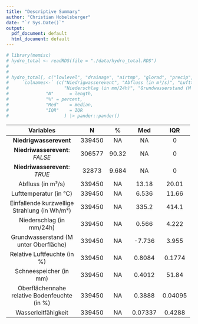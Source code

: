 ```yaml
---
title: "Descriptive Summary"
author: "Christian Hobelsberger"
date: "`r Sys.Date()`"
output:
  pdf_document: default
  html_document: default
---
```


```r
# library(memisc)
# hydro_total <- readRDS(file = "./data/hydro_total.RDS")
# 
# 
# hydro_total[, c("lowlevel", "drainage", "airtmp", "glorad", "precip", "groundwaterdepth", "relhum", "snowstorage", "soilwater", "infiltration")] %>%
#     `colnames<-` (c("Niedrigwasserevent", "Abfluss (in m³/s)", "Lufttemperatur (in °C)", "Einfallende kurzwellige Strahlung (in Wh/m²)",
#                     "Niederschlag (in mm/24h)", "Grundwasserstand (M unter Oberfläche)", "Relative Luftfeuchte (in %)", "Schneespeicher (in mm)", "Oberflächennahe relative Bodenfeuchte (in %)", "Wasserleitfähigkeit")) |> desctable::desc_table(
#              "N"      = length,
#              "%" = percent,
#              "Med"    = median,
#              "IQR"    = IQR
#                     ) |> pander::pander()
```

----------------------------------------------------------------------
           Variables                N        %        Med       IQR   
-------------------------------- -------- -------- --------- ---------
     **Niedrigwasserevent**        339450   NA      NA         0    

 **Niedriwasserevent**: *FALSE*   306577   90.32      NA         0    

 **Niedriwasserevent**: *TRUE*    32873    9.684     NA         0    

       Abfluss (in m³/s)          339450     NA      13.18     20.01  

     Lufttemperatur (in °C)       339450     NA      6.536     11.66  

    Einfallende kurzwellige       339450     NA      335.2     414.1  
      Strahlung (in Wh/m²)                                            

    Niederschlag (in mm/24h)      339450     NA      0.566     4.222  

   Grundwasserstand (M unter      339450     NA     -7.736     3.955  
          Oberfläche)                                                 

  Relative Luftfeuchte (in %)     339450     NA     0.8084    0.1774  

     Schneespeicher (in mm)       339450     NA     0.4012     51.84  

    Oberflächennahe relative      339450     NA     0.3888    0.04095 
      Bodenfeuchte (in %)                                             

      Wasserleitfähigkeit         339450     NA     0.07337   0.4288  
----------------------------------------------------------------------